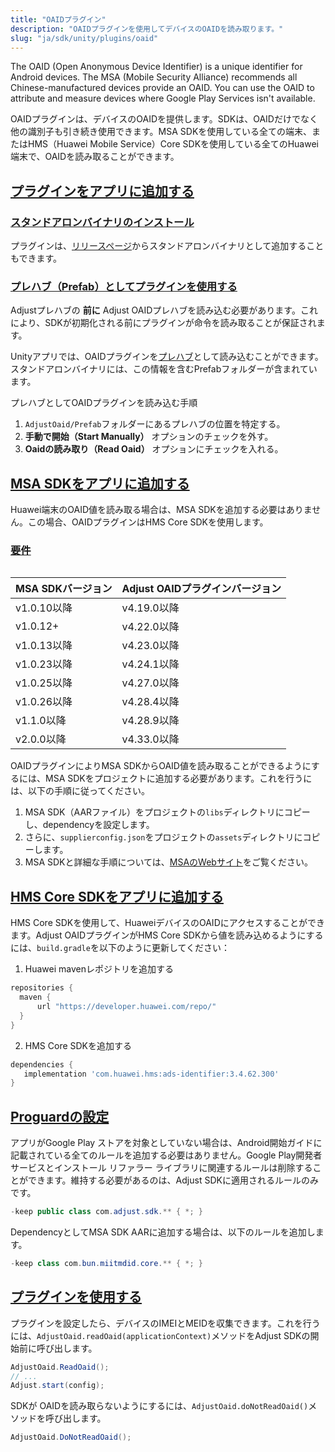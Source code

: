 ```yaml
---
title: "OAIDプラグイン"
description: "OAIDプラグインを使用してデバイスのOAIDを読み取ります。"
slug: "ja/sdk/unity/plugins/oaid"
---
```


The OAID \(Open Anonymous Device Identifier\) is a unique identifier for Android devices. The MSA \(Mobile Security Alliance\) recommends all Chinese\-manufactured devices provide an OAID. You can use the OAID to attribute and measure devices where Google Play Services isn't available.

OAIDプラグインは、デバイスのOAIDを提供します。SDKは、OAIDだけでなく他の識別子も引き続き使用できます。MSA SDKを使用している全ての端末、またはHMS（Huawei Mobile Service）Core SDKを使用している全てのHuawei端末で、OAIDを読み取ることができます。

## [プラグインをアプリに追加する](add-the-plugin-to-your-app)

### [スタンドアロンバイナリのインストール](install-standalone-binary)

プラグインは、[リリースページ](https://github.com/adjust/android_sdk/releases)からスタンドアロンバイナリとして追加することもできます。

### [プレハブ（Prefab）としてプラグインを使用する](use-the-plugin-as-a-prefab)

<Callout type="note">

Adjustプレハブの **前に** Adjust OAIDプレハブを読み込む必要があります。これにより、SDKが初期化される前にプラグインが命令を読み取ることが保証されます。

</Callout>

Unityアプリでは、OAIDプラグインを[プレハブ](https://docs.unity3d.com/Manual/Prefabs.html)として読み込むことができます。スタンドアロンバイナリには、この情報を含むPrefabフォルダーが含まれています。

プレハブとしてOAIDプラグインを読み込む手順

1. `AdjustOaid/Prefab`フォルダーにあるプレハブの位置を特定する。
2. **手動で開始（Start Manually）** オプションのチェックを外す。
3. **Oaidの読み取り（Read Oaid）** オプションにチェックを入れる。

## [MSA SDKをアプリに追加する](add-the-msa-sdk-to-your-app)

<Callout type="note">

Huawei端末のOAID値を読み取る場合は、MSA SDKを追加する必要はありません。この場合、OAIDプラグインはHMS Core SDKを使用します。

</Callout>

### [要件](requirements)

<Table>

| MSA SDKバージョン | Adjust OAIDプラグインバージョン |
| ----------------- | ------------------------------- |
| v1\.0\.10以降     | v4\.19\.0以降                   |
| v1\.0\.12\+       | v4\.22\.0以降                   |
| v1\.0\.13以降     | v4\.23\.0以降                   |
| v1\.0\.23以降     | v4\.24\.1以降                   |
| v1\.0\.25以降     | v4\.27\.0以降                   |
| v1\.0\.26以降     | v4\.28\.4以降                   |
| v1\.1\.0以降      | v4\.28\.9以降                   |
| v2\.0\.0以降      | v4\.33\.0以降                   |

</Table>

OAIDプラグインによりMSA SDKからOAID値を読み取ることができるようにするには、MSA SDKをプロジェクトに追加する必要があります。これを行うには、以下の手順に従ってください。

1. MSA SDK（AARファイル）をプロジェクトの`libs`ディレクトリにコピーし、dependencyを設定します。
2. さらに、`supplierconfig.json`をプロジェクトの`assets`ディレクトリにコピーします。
3. MSA SDKと詳細な手順については、[MSAのWebサイト](http://www.msa-alliance.cn/col.jsp?id=120)をご覧ください。

## [HMS Core SDKをアプリに追加する](add-the-hms-core-sdk-to-your-app)

HMS Core SDKを使用して、HuaweiデバイスのOAIDにアクセスすることができます。Adjust OAIDプラグインがHMS Core SDKから値を読み込めるようにするには、`build.gradle`を以下のように更新してください：

1. Huawei mavenレポジトリを追加する

<CodeBlock title="build.gradle">

```groovy
repositories {
  maven {
      url "https://developer.huawei.com/repo/"
  }
}

```

</CodeBlock>

2. HMS Core SDKを追加する

<CodeBlock title="build.gradle">

```groovy
dependencies {
   implementation 'com.huawei.hms:ads-identifier:3.4.62.300'
}

```

</CodeBlock>

## [Proguardの設定](proguard-settings)

アプリがGoogle Play ストアを対象としていない場合は、Android開始ガイドに記載されている全てのルールを追加する必要はありません。Google Play開発者サービスとインストール リファラー ライブラリに関連するルールは削除することができます。維持する必要があるのは、Adjust SDKに適用されるルールのみです。

<CodeBlock title="Proguard.pro">

```java
-keep public class com.adjust.sdk.** { *; }
```

</CodeBlock>

DependencyとしてMSA SDK AARに追加する場合は、以下のルールを追加します。

<CodeBlock title="Proguard.pro">

```java
-keep class com.bun.miitmdid.core.** { *; }
```

</CodeBlock>

## [プラグインを使用する](use-the-plugin)

プラグインを設定したら、デバイスのIMEIとMEIDを収集できます。これを行うには、`AdjustOaid.readOaid(applicationContext)`メソッドをAdjust SDKの開始前に呼び出します。

```cs
AdjustOaid.ReadOaid();
// ...
Adjust.start(config);
```

SDKが OAIDを読み取らないようにするには、`AdjustOaid.doNotReadOaid()`メソッドを呼び出します。

```cs
AdjustOaid.DoNotReadOaid();
```
